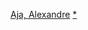 {{navbox
|name = 亞歷山大·阿甲
|title = [[亞歷山大·阿甲]]執導電影
|state = {{{state|autocollapse}}}
|listclass = hlist

|list1 = 
* 《{{le|憤怒 (1999年電影)|Furia (film)|憤怒}}》（1999）
* 《{{le|顫慄 (2003年電影)|High Tension|顫慄}}》（2003）
* 《{{le|魔山 (電影)|The Hills Have Eyes (2006 film)|魔山}}》（2006）
* 《{{le|兇鏡|Mirrors (film)}}》（2008）
* 《[[食人鱼3D|食人魚3D]]》（2010）
* 《{{le|魔角 (電影)|Horns (film)|魔角}}》（2013）
* 《[[路易的第九條命]]》（2016）
* 《[[鱷魔]]》（2019）
* 《[[氧氣危機]]》（2021）

}}<noinclude>
{{collapsible option}}
[[Category:法国电影导演模板|Aja, Alexandre]]
[[Category:亞歷山大·阿甲電影|*]]
</noinclude>